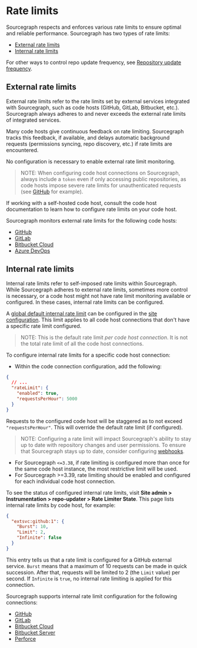 # Rate limits

Sourcegraph respects and enforces various rate limits to ensure optimal and reliable performance. Sourcegraph has two types of rate limits:

- [External rate limits](#external-rate-limits)
- [Internal rate limits](#internal-rate-limits)

For other ways to control repo update frequency, see [Repository update frequency](/admin/repo/update_frequency).

## External rate limits

External rate limits refer to the rate limits set by external services integrated with Sourcegraph, such as code hosts (GitHub, GitLab, Bitbucket, etc.). Sourcegraph always adheres to and never exceeds the external rate limits of integrated services.

Many code hosts give continuous feedback on rate limiting. Sourcegraph tracks this feedback, if available, and delays automatic background requests (permissions syncing, repo discovery, etc.) if rate limits are encountered.

No configuration is necessary to enable external rate limit monitoring.

> NOTE: When configuring code host connections on Sourcegraph, always include a `token` even if only accessing public repositories, as code hosts impose severe rate limits for unauthenticated requests (see [GitHub](https://docs.github.com/en/rest/overview/resources-in-the-rest-api?apiVersion=2022-11-28#rate-limits-for-requests-from-personal-accounts) for example).

If working with a self-hosted code host, consult the code host documentation to learn how to configure rate limits on your code host.

Sourcegraph monitors external rate limits for the following code hosts:
- [GitHub](/admin/code_hosts/github#rate-limits)
- [GitLab](/admin/code_hosts/gitlab#rate-limits)
- [Bitbucket Cloud](/admin/code_hosts/bitbucket_cloud#rate-limits)
- [Azure DevOps](/admin/code_hosts/azuredevops#rate-limits)

## Internal rate limits

Internal rate limits refer to self-imposed rate limits within Sourcegraph. While Sourcegraph adheres to external rate limits, sometimes more control is necessary, or a code host might not have rate limit monitoring available or configured. In these cases, internal rate limits can be configured.

A [global default internal rate limit](/admin/config/site_config#defaultRateLimit) can be configured in the [site configuration](/admin/config/site_config). This limit applies to all code host connections that don't have a specific rate limit configured.

> NOTE: This is the default rate limit _per code host connection_. It is not the total rate limit of all the code host connections.

To configure internal rate limits for a specific code host connection:
- Within the code connection configuration, add the following:
```json
{
  // ...
  "rateLimit": {
    "enabled": true,
    "requestsPerHour": 5000
  }
}
```

Requests to the configured code host will be staggered as to not exceed `"requestsPerHour"`. This will override the default rate limit (if configured).

> NOTE: Configuring a rate limit will impact Sourcegraph's ability to stay up to date with repository changes and user permissions. To ensure that Sourcegraph stays up to date, consider configuring [webhooks](/admin/config/webhooks/incoming).

- For Sourcegraph `<=3.38`, if rate limiting is configured more than once for the same code host instance, the most restrictive limit will be used.
- For Sourcegraph >=3.39, rate limiting should be enabled and configured for each individual code host connection.

To see the status of configured internal rate limits, visit **Site admin > Instrumentation > repo-updater > Rate Limiter State**. This page lists internal rate limits by code host, for example:

```json
{
  "extsvc:github:1": {
    "Burst": 10,
    "Limit": 2,
    "Infinite": false
  }
}
```

This entry tells us that a rate limit is configured for a GitHub external service. `Burst` means that a maximum of 10 requests can be made in quick succession. After that, requests will be limited to 2 (the `Limit` value) per second. If `Infinite` is `true`, no internal rate limiting is applied for this connection.

Sourcegraph supports internal rate limit configuration for the following connections:
- [GitHub](/admin/code_hosts/github#rateLimit)
- [GitLab](/admin/code_hosts/gitlab#rateLimit)
- [Bitbucket Cloud](/admin/code_hosts/bitbucket_cloud#rateLimit)
- [Bitbucket Server](/admin/code_hosts/bitbucket_server#rateLimit)
- [Perforce](/admin/repo/perforce#rateLimit)
